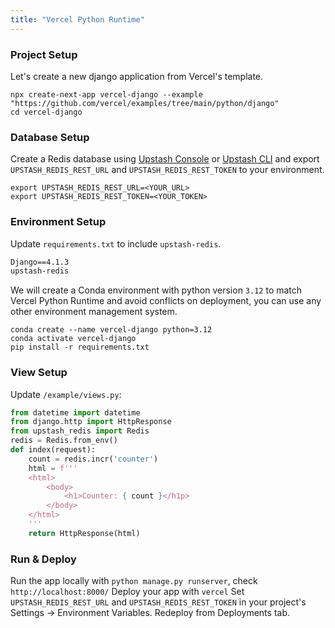 ```yaml
---
title: "Vercel Python Runtime"
---
```

### Project Setup
Let's create a new django application from Vercel's template.
```shell
npx create-next-app vercel-django --example "https://github.com/vercel/examples/tree/main/python/django"
cd vercel-django
```
### Database Setup
Create a Redis database using [Upstash Console](https://console.upstash.com) or [Upstash CLI](https://github.com/upstash/cli) and export `UPSTASH_REDIS_REST_URL` and `UPSTASH_REDIS_REST_TOKEN` to your environment.
```shell
export UPSTASH_REDIS_REST_URL=<YOUR_URL>
export UPSTASH_REDIS_REST_TOKEN=<YOUR_TOKEN>
```
### Environment Setup
Update `requirements.txt` to include `upstash-redis`.
```txt requirements.txt
Django==4.1.3
upstash-redis
```
We will create a Conda environment with python version `3.12` to match Vercel Python Runtime and avoid conflicts on deployment, you can use any other environment management system.
```shell
conda create --name vercel-django python=3.12
conda activate vercel-django
pip install -r requirements.txt
```
### View Setup
Update `/example/views.py`:
```py /example/views.py
from datetime import datetime
from django.http import HttpResponse
from upstash_redis import Redis
redis = Redis.from_env()
def index(request):
    count = redis.incr('counter')
    html = f'''
    <html>
        <body>
            <h1>Counter: { count }</h1p>
        </body>
    </html>
    '''
    return HttpResponse(html)
```
### Run & Deploy
Run the app locally with `python manage.py runserver`, check `http://localhost:8000/`
Deploy your app with `vercel`
Set `UPSTASH_REDIS_REST_URL` and `UPSTASH_REDIS_REST_TOKEN` in your project's Settings -> Environment Variables. Redeploy from Deployments tab.